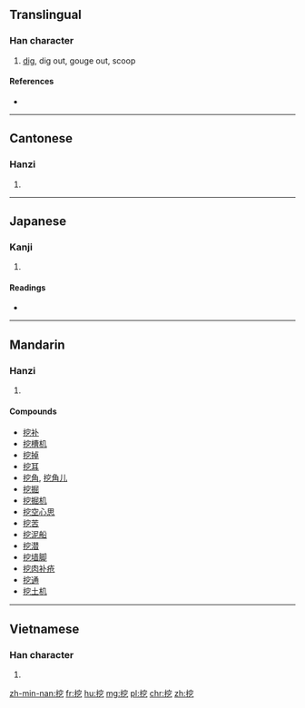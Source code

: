 ==Translingual==

===Han character===
{{Han char|rn=64|rad=手|as=06|sn=9|four=5301<sub>7</sub>|canj=手十金弓 (QJCN)}}

# [[dig]], dig out, gouge out, scoop

====References====
* {{Han ref|kx=0431.130|dkj=12070|dj=0780.180|hdz=31875.110|uh=6316|ud=25366|bh=ABF5|bd=44021}}

----

==Cantonese==

===Hanzi===
{{yue-hanzi|jyut=|y=waat3}}

# {{defn|lang=yue|sort=手06}}

----

==Japanese==

===Kanji===
{{ja-kanji|grade=|rs=手06}}

# {{defn|lang=ja|sort=手06}}

====Readings====
* {{ja-readings|on=[[あつ]] (atsu), [[あち]] (achi)|kun=[[あばく]] (abaku)}}

----

==Mandarin==

===Hanzi===
{{cmn-hanzi|pin=[[wā]] ([[wa1]])|wg=wa<sup>1</sup>}}

# {{defn|lang=cmn|sort=手06}}

====Compounds====
* [[挖补]]
* [[挖槽机]]
* [[挖掉]]
* [[挖耳]]
* [[挖角]], [[挖角儿]]
* [[挖掘]]
* [[挖掘机]]
* [[挖空心思]]
* [[挖苦]]
* [[挖泥船]]
* [[挖潜]]
* [[挖墙脚]]
* [[挖肉补疮]]
* [[挖通]]
* [[挖土机]]

----

==Vietnamese==

===Han character===
{{vi-hantu|[[oạt]]|rs=手06}}

# {{defn|lang=vi|sort=手06}}

[[zh-min-nan:挖]]
[[fr:挖]]
[[hu:挖]]
[[mg:挖]]
[[pl:挖]]
[[chr:挖]]
[[zh:挖]]